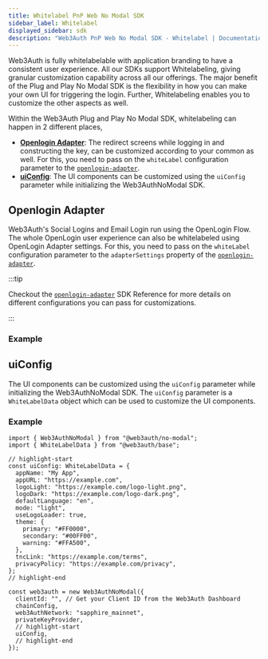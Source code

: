 ```yaml
---
title: Whitelabel PnP Web No Modal SDK
sidebar_label: Whitelabel
displayed_sidebar: sdk
description: "Web3Auth PnP Web No Modal SDK - Whitelabel | Documentation - Web3Auth"
---
```



Web3Auth is fully whitelabelable with application branding to have a consistent user experience. All
our SDKs support Whitelabeling, giving granular customization capability across all our offerings.
The major benefit of the Plug and Play No Modal SDK is the flexibility in how you can make your own
UI for triggering the login. Further, Whitelabeling enables you to customize the other aspects as
well.

<GrowthPlanNote />

Within the Web3Auth Plug and Play No Modal SDK, whitelabeling can happen in 2 different places,

- [**Openlogin Adapter**](#openlogin-adapter): The redirect screens while logging in and
  constructing the key, can be customized according to your common as well. For this, you need to
  pass on the `whiteLabel` configuration parameter to the
  [`openlogin-adapter`](/sdk/pnp/web/adapters/openlogin).
- [**uiConfig**](/sdk/pnp/web/no-modal/initialize#uiconfig): The UI components can be customized
  using the `uiConfig` parameter while initializing the Web3AuthNoModal SDK.

<OpenloginWhiteLabelConfig />

<WhiteLabelShowcase />

## Openlogin Adapter

Web3Auth's Social Logins and Email Login run using the OpenLogin Flow. The whole OpenLogin user
experience can also be whitelabeled using OpenLogin Adapter settings. For this, you need to pass on
the `whiteLabel` configuration parameter to the `adapterSettings` property of the
[`openlogin-adapter`](/sdk/pnp/web/adapters/openlogin).

:::tip

Checkout the [`openlogin-adapter`](/sdk/pnp/web/adapters/openlogin) SDK Reference for more details
on different configurations you can pass for customizations.

:::

### Example

<OpenloginWhiteLabelExample />

## uiConfig

The UI components can be customized using the `uiConfig` parameter while initializing the
Web3AuthNoModal SDK. The `uiConfig` parameter is a `WhiteLabelData` object which can be used to
customize the UI components.

### Example

```tsx
import { Web3AuthNoModal } from "@web3auth/no-modal";
import { WhiteLabelData } from "@web3auth/base";

// highlight-start
const uiConfig: WhiteLabelData = {
  appName: "My App",
  appURL: "https://example.com",
  logoLight: "https://example.com/logo-light.png",
  logoDark: "https://example.com/logo-dark.png",
  defaultLanguage: "en",
  mode: "light",
  useLogoLoader: true,
  theme: {
    primary: "#FF0000",
    secondary: "#00FF00",
    warning: "#FFA500",
  },
  tncLink: "https://example.com/terms",
  privacyPolicy: "https://example.com/privacy",
};
// highlight-end

const web3auth = new Web3AuthNoModal({
  clientId: "", // Get your Client ID from the Web3Auth Dashboard
  chainConfig,
  web3AuthNetwork: "sapphire_mainnet",
  privateKeyProvider,
  // highlight-start
  uiConfig,
  // highlight-end
});
```
